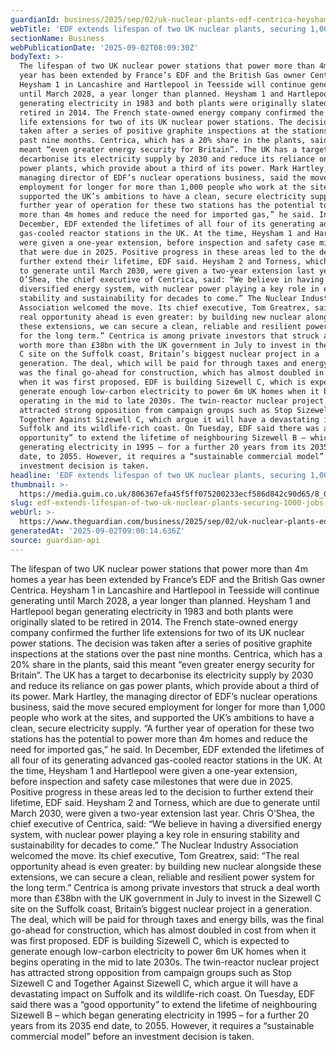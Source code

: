 ```yaml
---
guardianId: business/2025/sep/02/uk-nuclear-plants-edf-centrica-heysham-1-teesside
webTitle: 'EDF extends lifespan of two UK nuclear plants, securing 1,000 jobs for longer'
sectionName: Business
webPublicationDate: '2025-09-02T08:09:30Z'
bodyText: >-
  The lifespan of two UK nuclear power stations that power more than 4m homes a
  year has been extended by France’s EDF and the British Gas owner Centrica.
  Heysham 1 in Lancashire and Hartlepool in Teesside will continue generating
  until March 2028, a year longer than planned. Heysham 1 and Hartlepool began
  generating electricity in 1983 and both plants were originally slated to be
  retired in 2014. The French state-owned energy company confirmed the further
  life extensions for two of its UK nuclear power stations. The decision was
  taken after a series of positive graphite inspections at the stations over the
  past nine months. Centrica, which has a 20% share in the plants, said this
  meant “even greater energy security for Britain”. The UK has a target to
  decarbonise its electricity supply by 2030 and reduce its reliance on gas
  power plants, which provide about a third of its power. Mark Hartley, the
  managing director of EDF’s nuclear operations business, said the move secured
  employment for longer for more than 1,000 people who work at the sites, and
  supported the UK’s ambitions to have a clean, secure electricity supply. “A
  further year of operation for these two stations has the potential to power
  more than 4m homes and reduce the need for imported gas,” he said. In
  December, EDF extended the lifetimes of all four of its generating advanced
  gas-cooled reactor stations in the UK. At the time, Heysham 1 and Hartlepool
  were given a one-year extension, before inspection and safety case milestones
  that were due in 2025. Positive progress in these areas led to the decision to
  further extend their lifetime, EDF said. Heysham 2 and Torness, which are due
  to generate until March 2030, were given a two-year extension last year. Chris
  O’Shea, the chief executive of Centrica, said: “We believe in having a
  diversified energy system, with nuclear power playing a key role in ensuring
  stability and sustainability for decades to come.” The Nuclear Industry
  Association welcomed the move. Its chief executive, Tom Greatrex, said: “The
  real opportunity ahead is even greater: by building new nuclear alongside
  these extensions, we can secure a clean, reliable and resilient power system
  for the long term.” Centrica is among private investors that struck a deal
  worth more than £38bn with the UK government in July to invest in the Sizewell
  C site on the Suffolk coast, Britain’s biggest nuclear project in a
  generation. The deal, which will be paid for through taxes and energy bills,
  was the final go-ahead for construction, which has almost doubled in cost from
  when it was first proposed. EDF is building Sizewell C, which is expected to
  generate enough low-carbon electricity to power 6m UK homes when it begins
  operating in the mid to late 2030s. The twin-reactor nuclear project has
  attracted strong opposition from campaign groups such as Stop Sizewell C and
  Together Against Sizewell C, which argue it will have a devastating impact on
  Suffolk and its wildlife-rich coast. On Tuesday, EDF said there was a “good
  opportunity” to extend the lifetime of neighbouring Sizewell B – which began
  generating electricity in 1995 – for a further 20 years from its 2035 end
  date, to 2055. However, it requires a “sustainable commercial model” before an
  investment decision is taken.
headline: 'EDF extends lifespan of two UK nuclear plants, securing 1,000 jobs for longer'
thumbnail: >-
  https://media.guim.co.uk/806367efa45f5ff075200233ecf586d842c90d65/8_0_2500_2001/500.jpg
slug: edf-extends-lifespan-of-two-uk-nuclear-plants-securing-1000-jobs-for-longer
webUrl: >-
  https://www.theguardian.com/business/2025/sep/02/uk-nuclear-plants-edf-centrica-heysham-1-teesside
generatedAt: '2025-09-02T09:00:14.636Z'
source: guardian-api
---
```

The lifespan of two UK nuclear power stations that power more than 4m homes a year has been extended by France’s EDF and the British Gas owner Centrica. Heysham 1 in Lancashire and Hartlepool in Teesside will continue generating until March 2028, a year longer than planned. Heysham 1 and Hartlepool began generating electricity in 1983 and both plants were originally slated to be retired in 2014. The French state-owned energy company confirmed the further life extensions for two of its UK nuclear power stations. The decision was taken after a series of positive graphite inspections at the stations over the past nine months. Centrica, which has a 20% share in the plants, said this meant “even greater energy security for Britain”. The UK has a target to decarbonise its electricity supply by 2030 and reduce its reliance on gas power plants, which provide about a third of its power. Mark Hartley, the managing director of EDF’s nuclear operations business, said the move secured employment for longer for more than 1,000 people who work at the sites, and supported the UK’s ambitions to have a clean, secure electricity supply. “A further year of operation for these two stations has the potential to power more than 4m homes and reduce the need for imported gas,” he said. In December, EDF extended the lifetimes of all four of its generating advanced gas-cooled reactor stations in the UK. At the time, Heysham 1 and Hartlepool were given a one-year extension, before inspection and safety case milestones that were due in 2025. Positive progress in these areas led to the decision to further extend their lifetime, EDF said. Heysham 2 and Torness, which are due to generate until March 2030, were given a two-year extension last year. Chris O’Shea, the chief executive of Centrica, said: “We believe in having a diversified energy system, with nuclear power playing a key role in ensuring stability and sustainability for decades to come.” The Nuclear Industry Association welcomed the move. Its chief executive, Tom Greatrex, said: “The real opportunity ahead is even greater: by building new nuclear alongside these extensions, we can secure a clean, reliable and resilient power system for the long term.” Centrica is among private investors that struck a deal worth more than £38bn with the UK government in July to invest in the Sizewell C site on the Suffolk coast, Britain’s biggest nuclear project in a generation. The deal, which will be paid for through taxes and energy bills, was the final go-ahead for construction, which has almost doubled in cost from when it was first proposed. EDF is building Sizewell C, which is expected to generate enough low-carbon electricity to power 6m UK homes when it begins operating in the mid to late 2030s. The twin-reactor nuclear project has attracted strong opposition from campaign groups such as Stop Sizewell C and Together Against Sizewell C, which argue it will have a devastating impact on Suffolk and its wildlife-rich coast. On Tuesday, EDF said there was a “good opportunity” to extend the lifetime of neighbouring Sizewell B – which began generating electricity in 1995 – for a further 20 years from its 2035 end date, to 2055. However, it requires a “sustainable commercial model” before an investment decision is taken.
